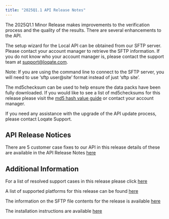 ```yaml
---
title: "2025Q1.1 API Release Notes"
---
```


The 2025Q1.1 Minor Release makes improvements to the verification process and the quality of the results. There are several enhancements to the API.

The setup wizard for the Local API can be obtained from our SFTP server. Please contact your account manager to retrieve the SFTP information. If you do not know who your account manager is, please contact the support team at support@loqate.com.

<Note>
  Note: If you are using the command line to connect to the SFTP server, you
  will need to use ‘sftp user@site’ format instead of just ‘sftp site’.
</Note>

The md5checksum can be used to help ensure the data packs have been fully downloaded. If you would like to see a list of md5checksums for this release please visit the [md5 hash value guide](/support/md5-hash-values-guide/) or contact your account manager.

If you need any assistance with the upgrade of the API update process, please contact Loqate Support.

## API Release Notices

There are 5 customer case fixes to our API in this release details of these are available in the API Release Notes [here](https://support.loqate.com/wp-content/uploads/2025/02/2025Q1.1_API_MinorReleaseNotes.pdf)

## Additional Information

For a list of resolved support cases in this release please click [here](https://support.loqate.com/wp-content/uploads/2025/02/2025Q1.1-API-Resolved-Cases.pdf)

A list of supported platforms for this release can be found [here](/getting-started/platforms/)

The information on the SFTP file contents for the release is available [here](/release-information/sftp-content/)

The installation instructions are available [here](/tutorials/loqate-installation-instructions/)
